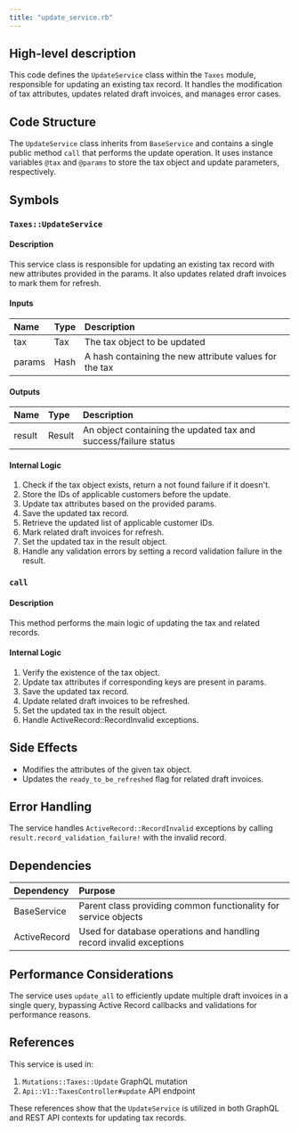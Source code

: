 ```yaml
---
title: "update_service.rb"
---
```


## High-level description
This code defines the `UpdateService` class within the `Taxes` module, responsible for updating an existing tax record. It handles the modification of tax attributes, updates related draft invoices, and manages error cases.

## Code Structure
The `UpdateService` class inherits from `BaseService` and contains a single public method `call` that performs the update operation. It uses instance variables `@tax` and `@params` to store the tax object and update parameters, respectively.

## Symbols

### `Taxes::UpdateService`
#### Description
This service class is responsible for updating an existing tax record with new attributes provided in the params. It also updates related draft invoices to mark them for refresh.

#### Inputs
| Name | Type | Description |
|:-----|:-----|:------------|
| tax | Tax | The tax object to be updated |
| params | Hash | A hash containing the new attribute values for the tax |

#### Outputs
| Name | Type | Description |
|:-----|:-----|:------------|
| result | Result | An object containing the updated tax and success/failure status |

#### Internal Logic
1. Check if the tax object exists, return a not found failure if it doesn't.
2. Store the IDs of applicable customers before the update.
3. Update tax attributes based on the provided params.
4. Save the updated tax record.
5. Retrieve the updated list of applicable customer IDs.
6. Mark related draft invoices for refresh.
7. Set the updated tax in the result object.
8. Handle any validation errors by setting a record validation failure in the result.

### `call`
#### Description
This method performs the main logic of updating the tax and related records.

#### Internal Logic
1. Verify the existence of the tax object.
2. Update tax attributes if corresponding keys are present in params.
3. Save the updated tax record.
4. Update related draft invoices to be refreshed.
5. Set the updated tax in the result object.
6. Handle ActiveRecord::RecordInvalid exceptions.

## Side Effects
- Modifies the attributes of the given tax object.
- Updates the `ready_to_be_refreshed` flag for related draft invoices.

## Error Handling
The service handles `ActiveRecord::RecordInvalid` exceptions by calling `result.record_validation_failure!` with the invalid record.

## Dependencies
| Dependency | Purpose |
|:-----------|:--------|
| BaseService | Parent class providing common functionality for service objects |
| ActiveRecord | Used for database operations and handling record invalid exceptions |

## Performance Considerations
The service uses `update_all` to efficiently update multiple draft invoices in a single query, bypassing Active Record callbacks and validations for performance reasons.

## References
This service is used in:
1. `Mutations::Taxes::Update` GraphQL mutation
2. `Api::V1::TaxesController#update` API endpoint

These references show that the `UpdateService` is utilized in both GraphQL and REST API contexts for updating tax records.